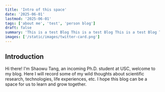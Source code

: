```yaml
---
title: 'Intro of this space'
date: '2025-06-01'
lastmod: '2025-06-01'
tags: ['about me', 'test', 'person blog']
draft: false
summary: 'This is a test Blog This is a test Blog This is a test Blog This is a test Blog This is a test Blog This is a test Blog This is a test Blog This is a test Blog This is a test Blog This is a test Blog This is a test Blog This is a test Blog This is a test Blog This is a test Blog This is a test Blog'
images: ['/static/images/twitter-card.png']
---
```


## Introduction

 Hi there! I'm Shaowu Tang, an incoming Ph.D. student at USC, welcome to my blog. Here I will record some of my wild thoughts about scientific research, technologies, life experiences, etc. I hope this blog can be a space for us to learn and grow together.
